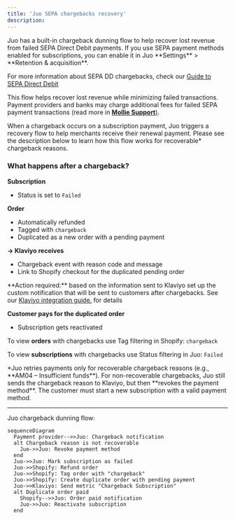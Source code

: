 ```yaml
---
title: 'Juo SEPA chargebacks recovery'
description:
---
```


<Tip>
Juo has a built-in chargeback dunning flow to help recover lost revenue from failed SEPA Direct Debit payments. If you use SEPA payment methods enabled for subscriptions, you can enable it in Juo **Settings** > **Retention & acquisition**.

For more information about SEPA DD chargebacks, check our [Guide to SEPA Direct Debit](https://www.notion.so/Guide-to-SEPA-Direct-Debit-13c903e568c4805c8ca6f4b51a5da3ac?pvs=21) 

</Tip>

This flow helps recover lost revenue while minimizing failed transactions. Payment providers and banks may charge additional fees for failed SEPA payment transactions (read more in [**Mollie Support**)](https://help.mollie.com/hc/en-us/articles/115000796469-What-is-a-SEPA-Direct-Debit-chargeback).

When a chargeback occurs on a subscription payment, Juo triggers a recovery flow to help merchants receive their renewal payment. Please see the description below to learn how this flow works for recoverable* chargeback reasons.

### What happens after a chargeback?

**Subscription**  
- Status is set to `Failed`

**Order**  
- Automatically refunded  
- Tagged with `chargeback`  
- Duplicated as a new order with a pending payment

**→ Klaviyo receives**  
- Chargeback event with reason code and message  
- Link to Shopify checkout for the duplicated pending order

<Note>
**Action required:** based on the information sent to Klaviyo set up the custom notification that will be sent to customers after chargebacks. See our <a href="/docs/klaviyo-integration" target="_blank">  Klaviyo integration guide.</a> for details
</Note>

**Customer pays for the duplicated order**

- Subscription gets reactivated

<Note>

To view **orders** with chargebacks use Tag filtering in Shopify: `chargeback`


To view **subscriptions** with chargebacks use Status filtering in Juo: `Failed`

</Note>
*Juo retries payments only for recoverable chargeback reasons (e.g., **AM04 – Insufficient funds**). For non-recoverable chargebacks, Juo still sends the chargeback reason to Klaviyo, but then **revokes the payment method**. The customer must start a new subscription with a valid payment method.  

---


Juo chargeback dunning flow:
```mermaid
sequenceDiagram
  Payment provider-->>Juo: Chargeback notification
  alt Chargeback reason is not recoverable
    Juo->>Juo: Revoke payment method
  end
  Juo->>Juo: Mark subscription as failed
  Juo->>Shopify: Refund order
  Juo->>Shopify: Tag order with "chargeback"
  Juo->>Shopify: Create duplicate order with pending payment
  Juo->>Klaviyo: Send metric "Chargeback Subscription"
  alt Duplicate order paid
    Shopify-->>Juo: Order paid notification
    Juo->>Juo: Reactivate subscription
  end	
```
